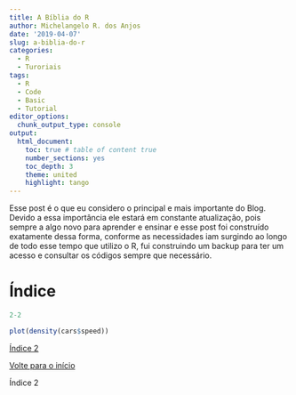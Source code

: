 ```yaml
---
title: A Bíblia do R
author: Michelangelo R. dos Anjos
date: '2019-04-07'
slug: a-biblia-do-r
categories:
  - R
  - Turoriais
tags:
  - R
  - Code
  - Basic
  - Tutorial
editor_options: 
  chunk_output_type: console
output: 
  html_document:
    toc: true # table of content true
    number_sections: yes
    toc_depth: 3
    theme: united
    highlight: tango
---
```


Esse post é o que eu considero o principal e mais importante do Blog. Devido a essa importância ele estará em constante atualização, pois sempre a algo novo para aprender e ensinar e esse post foi construído exatamente dessa forma, conforme as necessidades iam surgindo ao longo de todo esse tempo que utilizo o R, fui construindo um backup para ter um acesso e consultar os códigos sempre que necessário.

# Índice

```r
2-2

plot(density(cars$speed))

```

[Índice 2](#abcd)

<a href="#Índice"> Volte para o início </a>

<a name="abcd">Índice 2</a>
